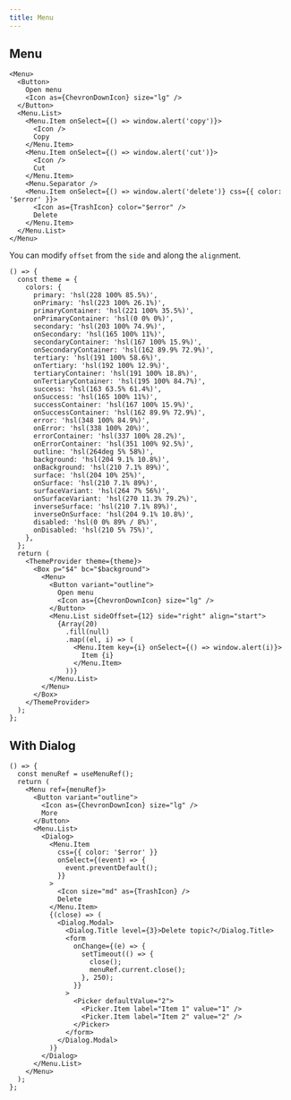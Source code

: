 ```yaml
---
title: Menu
---
```


## Menu

```tsx preview
<Menu>
  <Button>
    Open menu
    <Icon as={ChevronDownIcon} size="lg" />
  </Button>
  <Menu.List>
    <Menu.Item onSelect={() => window.alert('copy')}>
      <Icon />
      Copy
    </Menu.Item>
    <Menu.Item onSelect={() => window.alert('cut')}>
      <Icon />
      Cut
    </Menu.Item>
    <Menu.Separator />
    <Menu.Item onSelect={() => window.alert('delete')} css={{ color: '$error' }}>
      <Icon as={TrashIcon} color="$error" />
      Delete
    </Menu.Item>
  </Menu.List>
</Menu>
```

You can modify `offset` from the `side` and along the `align`ment.

```tsx preview
() => {
  const theme = {
    colors: {
      primary: 'hsl(228 100% 85.5%)',
      onPrimary: 'hsl(223 100% 26.1%)',
      primaryContainer: 'hsl(221 100% 35.5%)',
      onPrimaryContainer: 'hsl(0 0% 0%)',
      secondary: 'hsl(203 100% 74.9%)',
      onSecondary: 'hsl(165 100% 11%)',
      secondaryContainer: 'hsl(167 100% 15.9%)',
      onSecondaryContainer: 'hsl(162 89.9% 72.9%)',
      tertiary: 'hsl(191 100% 58.6%)',
      onTertiary: 'hsl(192 100% 12.9%)',
      tertiaryContainer: 'hsl(191 100% 18.8%)',
      onTertiaryContainer: 'hsl(195 100% 84.7%)',
      success: 'hsl(163 63.5% 61.4%)',
      onSuccess: 'hsl(165 100% 11%)',
      successContainer: 'hsl(167 100% 15.9%)',
      onSuccessContainer: 'hsl(162 89.9% 72.9%)',
      error: 'hsl(348 100% 84.9%)',
      onError: 'hsl(338 100% 20%)',
      errorContainer: 'hsl(337 100% 28.2%)',
      onErrorContainer: 'hsl(351 100% 92.5%)',
      outline: 'hsl(264deg 5% 58%)',
      background: 'hsl(204 9.1% 10.8%)',
      onBackground: 'hsl(210 7.1% 89%)',
      surface: 'hsl(204 10% 25%)',
      onSurface: 'hsl(210 7.1% 89%)',
      surfaceVariant: 'hsl(264 7% 56%)',
      onSurfaceVariant: 'hsl(270 11.3% 79.2%)',
      inverseSurface: 'hsl(210 7.1% 89%)',
      inverseOnSurface: 'hsl(204 9.1% 10.8%)',
      disabled: 'hsl(0 0% 89% / 8%)',
      onDisabled: 'hsl(210 5% 75%)',
    },
  };
  return (
    <ThemeProvider theme={theme}>
      <Box p="$4" bc="$background">
        <Menu>
          <Button variant="outline">
            Open menu
            <Icon as={ChevronDownIcon} size="lg" />
          </Button>
          <Menu.List sideOffset={12} side="right" align="start">
            {Array(20)
              .fill(null)
              .map((el, i) => (
                <Menu.Item key={i} onSelect={() => window.alert(i)}>
                  Item {i}
                </Menu.Item>
              ))}
          </Menu.List>
        </Menu>
      </Box>
    </ThemeProvider>
  );
};
```

## With Dialog

```tsx preview
() => {
  const menuRef = useMenuRef();
  return (
    <Menu ref={menuRef}>
      <Button variant="outline">
        <Icon as={ChevronDownIcon} size="lg" />
        More
      </Button>
      <Menu.List>
        <Dialog>
          <Menu.Item
            css={{ color: '$error' }}
            onSelect={(event) => {
              event.preventDefault();
            }}
          >
            <Icon size="md" as={TrashIcon} />
            Delete
          </Menu.Item>
          {(close) => (
            <Dialog.Modal>
              <Dialog.Title level={3}>Delete topic?</Dialog.Title>
              <form
                onChange={(e) => {
                  setTimeout(() => {
                    close();
                    menuRef.current.close();
                  }, 250);
                }}
              >
                <Picker defaultValue="2">
                  <Picker.Item label="Item 1" value="1" />
                  <Picker.Item label="Item 2" value="2" />
                </Picker>
              </form>
            </Dialog.Modal>
          )}
        </Dialog>
      </Menu.List>
    </Menu>
  );
};
```
